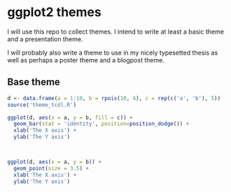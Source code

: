 # ggplot2 themes

I will use this repo to collect themes.
I intend to write at least a basic theme and a presentation theme.

I will probably also write a theme to use in my nicely typesetted thesis as well as perhaps a poster theme and a blogpost theme.



## Base theme

```r

d <- data.frame(a = 1:10, b = rpois(10, 4), c = rep(c('a', 'b'), 5))
source('theme_tcdl.R')

```


```r

ggplot(d, aes(x = a, y = b, fill = c)) + 
  geom_bar(stat = 'identity', position=position_dodge()) +
  xlab('The X axis') + 
  ylab('The Y axis')



ggplot(d, aes(x = a, y = b)) + 
  geom_point(size = 3.5) +
  xlab('The X axis') + 
  ylab('The Y axis')


```
